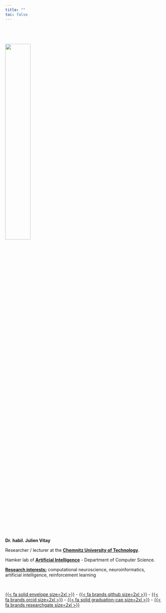 ```yaml
---
title: ""
toc: false
---
```


:::: {.center style="padding-top: 3em;"}
![](img/trombine.jpg){width=40%}

::: {.title-line}
**Dr. habil. Julien Vitay**
:::

Researcher / lecturer at the [**Chemnitz University of Technology**](http://www.tu-chemnitz.de/).

Hamker lab of [**Artificial Intelligence**](http://www.tu-chemnitz.de/informatik/KI/) - Department of Computer Science.

[**Research interests:**](research.qmd) computational neuroscience, neuroinformatics, artificial intelligence, reinforcement learning

<br>

[ {{< fa solid envelope size=2xl >}} ](mailto:julien.vitay@informatik.tu-chemnitz.de) - 
[ {{< fa brands github size=2xl >}} ](https://github.com/vitay) - 
[ {{< fa brands orcid size=2xl >}} ](https://orcid.org/0000-0001-5229-2349) - 
[ {{< fa solid graduation-cap size=2xl >}} ](https://scholar.google.com/citations?user=1t5zJncAAAAJ)
 - 
[ {{< fa brands researchgate size=2xl >}} ](https://www.researchgate.net/profile/Julien-Vitay)



::::


